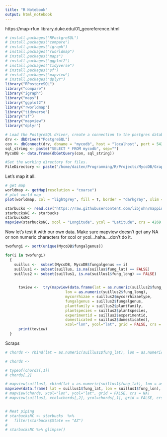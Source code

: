 ```yaml
---
title: "R Notebook"
output: html_notebook
---
```

https://map-rfun.library.duke.edu/01_georeference.html
 

```r
# install.packages("RPostgreSQL")
# install.packages("compare")
# install.packages("igraph")
# install.packages("rworldmap")
# install.packages("maps")
# install.packages("ggplot2")
# install.packages("tidyverse")
# install.packages("sf")
# install.packages("mapview")
# install.packages("dplyr")
library("RPostgreSQL")
library("compare")
library("igraph")
library("maps")
library("ggplot2")
library("rworldmap")
library("tidyverse")
library("sf")
library("mapview")
library("dplyr")

# Load the PostgreSQL driver, create a connection to the postgres database, and employ it.
drv <- dbDriver("PostgreSQL")
con <- dbConnect(drv, dbname = "mycodb", host = "localhost", port = 5432, user = "ruser", password = "ruser")
sql_string <- paste("SELECT * FROM mycodb", sep="")
MycoDB <- data.frame(dbGetQuery(con, sql_string))

#Set the working directory for files.
FileDirectory <- paste("/home/daiten/Programming/R/Projects/MycoDB/Graphics/", sep="")
```

Let's map it all.
```r
# get map
worldmap <- getMap(resolution = "coarse")
# plot world map
plot(worldmap, col = "lightgrey", fill = T, border = "darkgray", xlim = c(-180, 180), ylim = c(-90, 90), bg = "aliceblue", asp = 1, wrap=c(-180,180))
```

```r
starbucks <- read.csv("https://raw.githubusercontent.com/libjohn/mapping-with-R/master/data/All_Starbucks_Locations_in_the_US_-_Map.csv")
starbucksNC <- starbucks
starbucksNC
mapview(starbucksNC, xcol = "Longitude", ycol = "Latitude", crs = 4269, grid = FALSE)
```
Now let's test it with our own data. 
Make sure mapview doesn't get any NA or non numeric characters for xcol or ycol...haha....don't do it.
```r

twofungi <- sort(unique(MycoDB$fungalgenus))

for(i in twofungi)
  {
    suillus <-  subset(MycoDB, MycoDB$fungalgenus == i)
    suillus1 <- subset(suillus, is.na(suillus$fung_lat) == FALSE)
    suillus2 <- subset(suillus1, is.na(suillus1$fung_long) == FALSE) 
    

      toview <-  try(mapview(data.frame(lat = as.numeric(suillus2$fung_lat), 
                           lon = as.numeric(suillus2$fung_long), 
                           mycorrhizae = suillus2$mycorrhizaetype, 
                           fungalgenus = suillus2$fungalgenus,
                           plantfamily = suillus2$plantfamily,
                           plantspecies = suillus2$plantspecies,
                           experimentid = suillus2$experimentid,
                           domesticated = suillus2$domesticated), 
                           xcol="lon", ycol="lat", grid = FALSE, crs = 4269))
      print(toview)
  }
```




Scraps
```r

# chords <- rbind(lat = as.numeric(suillus1$fung_lat), lon = as.numeric(suillus1$fung_lon))

# chords <- 

# typeof(chords[,1])
# chords[,2]

# mapview(suillus1, cbind(lat = as.numeric(suillus1$fung_lat), lon = as.numeric(suillus1$fung_lon)), xcol="lon", ycol="lat", grid = FALSE, crs = NA)
mapview(data.frame( lat = suillus1$fung_lat, lon = suillus1$fung_lon), xcol="lon", ycol="lat", grid = FALSE, crs = NA)
# mapview(chords, xcol="lon", ycol="lat", grid = FALSE, crs = NA)
# mapview(suillus1, xcol=chords[,2], ycol=chords[,1], grid = FALSE, crs = NA)


# Neat piping
# starbucksNC <- starbucks  %>% 
#   filter(starbucks$State == "AZ")
# 
# starbucksNC %>% glimpse()
```